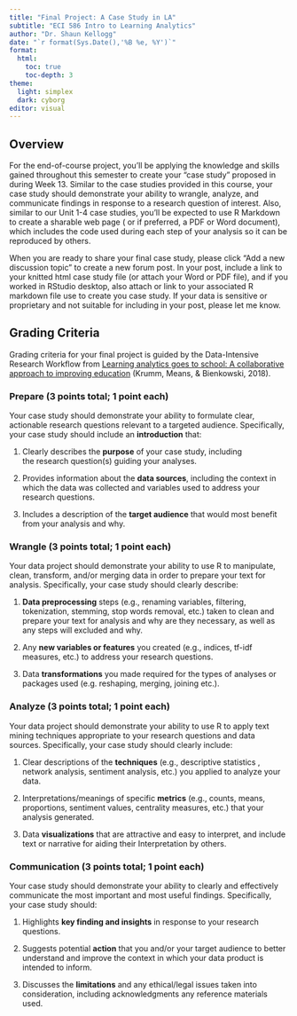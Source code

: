 ```yaml
---
title: "Final Project: A Case Study in LA"
subtitle: "ECI 586 Intro to Learning Analytics"
author: "Dr. Shaun Kellogg"
date: "`r format(Sys.Date(),'%B %e, %Y')`"
format:
  html:
    toc: true
    toc-depth: 3
theme:
  light: simplex
  dark: cyborg
editor: visual
---
```


## Overview

For the end-of-course project, you'll be applying the knowledge and skills gained throughout this semester to create your "case study" proposed in during Week 13. Similar to the case studies provided in this course, your case study should demonstrate your ability to wrangle, analyze, and communicate findings in response to a research question of interest. Also, similar to our Unit 1-4 case studies, you'll be expected to use R Markdown to create a sharable web page ( or if preferred, a PDF or Word document), which includes the code used during each step of your analysis so it can be reproduced by others.

When you are ready to share your final case study, please click "Add a new discussion topic" to create a new forum post. In your post, include a link to your knitted html case study file (or attach your Word or PDF file), and if you worked in RStudio desktop, also attach or link to your associated R markdown file use to create you case study. If your data is sensitive or proprietary and not suitable for including in your post, please let me know. 

## Grading Criteria

Grading criteria for your final project is guided by the Data-Intensive Research Workflow from [Learning analytics goes to school: A collaborative approach to improving education](https://catalog.lib.ncsu.edu/catalog/NCSU4862134) (Krumm, Means, & Bienkowski, 2018).

### Prepare (3 points total; 1 point each)

Your case study should demonstrate your ability to formulate clear, actionable research questions relevant to a targeted audience. Specifically, your case study should include an **introduction** that:

1.  Clearly describes the **purpose** of your case study, including the research question(s) guiding your analyses.

2.  Provides information about the **data sources**, including the context in which the data was collected and variables used to address your research questions.

3.  Includes a description of the **target audience** that would most benefit from your analysis and why.

### Wrangle (3 points total; 1 point each)

Your data project should demonstrate your ability to use R to manipulate, clean, transform, and/or merging data in order to prepare your text for analysis. Specifically, your case study should clearly describe:

1.  **Data preprocessing** steps (e.g., renaming variables, filtering, tokenization, stemming, stop words removal, etc.) taken to clean and prepare your text for analysis and why are they necessary, as well as any steps will excluded and why.

2.  Any **new variables or features** you created (e.g., indices, tf-idf measures, etc.) to address your research questions. 

3.  Data **transformations** you made required for the types of analyses or packages used (e.g. reshaping, merging, joining etc.).

### Analyze (3 points total; 1 point each)

Your data project should demonstrate your ability to use R to apply text mining techniques appropriate to your research questions and data sources. Specifically, your case study should clearly include:

1.  Clear descriptions of the **techniques** (e.g., descriptive statistics , network analysis, sentiment analysis, etc.) you applied to analyze your data.

2.  Interpretations/meanings of specific **metrics** (e.g., counts, means, proportions, sentiment values, centrality measures, etc.) that your analysis generated. 

3.  Data **visualizations** that are attractive and easy to interpret, and include text or narrative for aiding their Interpretation by others.

### Communication (3 points total; 1 point each)

Your case study should demonstrate your ability to clearly and effectively communicate the most important and most useful findings. Specifically, your case study should:

1.  Highlights **key finding and insights** in response to your research questions. 

2.  Suggests potential **action** that you and/or your target audience to better understand and improve the context in which your data product is intended to inform.  

3.  Discusses the **limitations** and any ethical/legal issues taken into consideration, including acknowledgments any reference materials used.
